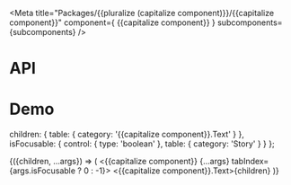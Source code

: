 

<Meta title="Packages/{{pluralize (capitalize component)}}/{{capitalize component}}" component={ {{capitalize component}} } subcomponents={subcomponents} />

# API

<ArgsTable />

# Demo


  children: {
    table: { category: '{{capitalize component}}.Text' }
  },
  isFocusable: {
    control: { type: 'boolean' },
    table: { category: 'Story' }
  }
};

<Canvas>
  <Story name="{{capitalize component}}" args={args} argTypes={argTypes}>
    {({children, ...args}) => (
      <{{capitalize component}} {...args} tabIndex={args.isFocusable ? 0 : -1}>
        <{{capitalize component}}.Text>{children}</{{capitalize component}}.Text>
      </{{capitalize component}}>
    )}
  </Story>
</Canvas>
